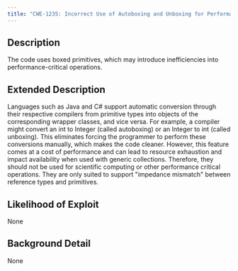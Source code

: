 ```yaml
---
title: "CWE-1235: Incorrect Use of Autoboxing and Unboxing for Performance Critical Operations"
---
```


## Description
The code uses boxed primitives, which may introduce inefficiencies into performance-critical operations.

## Extended Description

Languages such as Java and C# support automatic conversion through their respective compilers from primitive types into objects of the corresponding wrapper classes, and vice versa. For example, a compiler might convert an int to Integer (called autoboxing) or an Integer to int (called unboxing). This eliminates forcing the programmer to perform these conversions manually, which makes the code cleaner.
However, this feature comes at a cost of performance and can lead to resource exhaustion and impact availability when used with generic collections. Therefore, they should not be used for scientific computing or other performance critical operations. They are only suited to support "impedance mismatch" between reference types and primitives.


## Likelihood of Exploit
None

## Background Detail
None
        